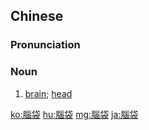 {{also|脑袋}}
==Chinese==
{{zh-forms|s=脑袋}}

===Pronunciation===
{{zh-pron
|m=nǎodai
|c=nou5 doi6-2
|ma=Zh-naodai.ogg
|cat=n
}}

===Noun===
{{zh-noun|mw=顆|mw2=個}}

# [[brain]]; [[head]]

{{zh-cat|Elementary}}

[[ko:腦袋]]
[[hu:腦袋]]
[[mg:腦袋]]
[[ja:腦袋]]
